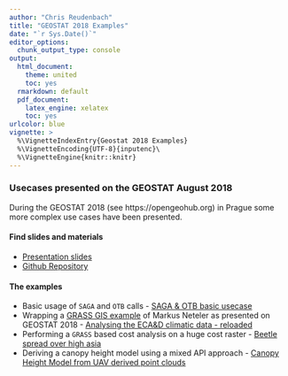 ```yaml
---
author: "Chris Reudenbach"
title: "GEOSTAT 2018 Examples"
date: "`r Sys.Date()`"
editor_options:
  chunk_output_type: console
output:
  html_document: 
    theme: united
    toc: yes
  rmarkdown: default
  pdf_document:
    latex_engine: xelatex
    toc: yes
urlcolor: blue
vignette: >
  %\VignetteIndexEntry{Geostat 2018 Examples}
  %\VignetteEncoding{UTF-8}{inputenc}\
  %\VignetteEngine{knitr::knitr}
---
```




### Usecases presented on the GEOSTAT August 2018

During the GEOSTAT 2018 (see https://opengeohub.org) in Prague some more complex use cases have been presented.

#### Find slides and materials
- [Presentation slides](https://gisma.github.io/link2gi2018/link2gi2018.html#1)
- [Github Repository](https://github.com/gisma/link2gi2018)


#### The examples

- Basic usage of `SAGA` and `OTB` calls - [SAGA & OTB basic usecase](https://github.com/gisma/link2gi2018/blob/master/R/usecases/saga-otb/useCaseSAGA-OTB.R)
- Wrapping a [GRASS GIS example](https://neteler.gitlab.io/grass-gis-analysis/02_grass-gis_ecad_analysis/) of Markus Neteler as presented on GEOSTAT 2018 - [Analysing the ECA&D climatic data - reloaded](https://github.com/gisma/link2gi2018/blob/master/R/usecases/grass/useCaseGRASS-Neteler2018.R)
- Performing a `GRASS` based cost analysis on a huge cost raster - [Beetle spread over high asia](https://github.com/gisma/link2gi2018/blob/master/R/usecases/cost-analysis/useCaseBeetle.R)
- Deriving a canopy height model using a mixed API approach - [Canopy Height Model from UAV derived point clouds](https://github.com/gisma/link2gi2018/blob/master/R/usecases/uav-pc/useCaseCHM.R)
